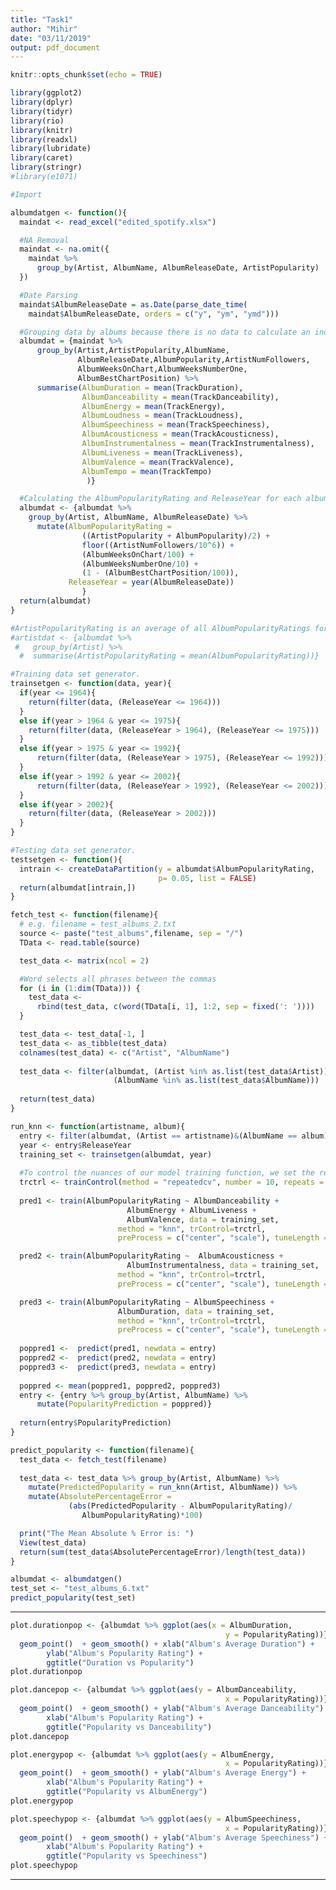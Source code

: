 ```yaml
---
title: "Task1"
author: "Mihir"
date: "03/11/2019"
output: pdf_document
---
```


```r
knitr::opts_chunk$set(echo = TRUE)
```

```r
library(ggplot2)
library(dplyr)
library(tidyr)
library(rio)
library(knitr)
library(readxl)
library(lubridate)
library(caret)
library(stringr)
#library(e1071)
```

```r
#Import

albumdatgen <- function(){
  maindat <- read_excel("edited_spotify.xlsx")

  #NA Removal
  maindat <- na.omit({ 
    maindat %>%
      group_by(Artist, AlbumName, AlbumReleaseDate, ArtistPopularity)
  })

  #Date Parsing
  maindat$AlbumReleaseDate = as.Date(parse_date_time(
    maindat$AlbumReleaseDate, orders = c("y", "ym", "ymd")))

  #Grouping data by albums because there is no data to calculate an individual       track's popularity.
  albumdat = {maindat %>% 
      group_by(Artist,ArtistPopularity,AlbumName,
               AlbumReleaseDate,AlbumPopularity,ArtistNumFollowers,
               AlbumWeeksOnChart,AlbumWeeksNumberOne,
               AlbumBestChartPosition) %>% 
      summarise(AlbumDuration = mean(TrackDuration),
                AlbumDanceability = mean(TrackDanceability),
                AlbumEnergy = mean(TrackEnergy),
                AlbumLoudness = mean(TrackLoudness),
                AlbumSpeechiness = mean(TrackSpeechiness),
                AlbumAcousticness = mean(TrackAcousticness),
                AlbumInstrumentalness = mean(TrackInstrumentalness),
                AlbumLiveness = mean(TrackLiveness),
                AlbumValence = mean(TrackValence),
                AlbumTempo = mean(TrackTempo)
                 )}

  #Calculating the AlbumPopularityRating and ReleaseYear for each album.
  albumdat <- {albumdat %>% 
    group_by(Artist, AlbumName, AlbumReleaseDate) %>%
      mutate(AlbumPopularityRating = 
                ((ArtistPopularity + AlbumPopularity)/2) +
                floor((ArtistNumFollowers/10^6)) +
                (AlbumWeeksOnChart/100) +
                (AlbumWeeksNumberOne/10) +
                (1 - (AlbumBestChartPosition/100)),
             ReleaseYear = year(AlbumReleaseDate))
                }
  return(albumdat)
}

#ArtistPopularityRating is an average of all AlbumPopularityRatings for that artist.
#artistdat <- {albumdat %>% 
 #   group_by(Artist) %>%
  #  summarise(ArtistPopularityRating = mean(AlbumPopularityRating))}

#Training data set generator.
trainsetgen <- function(data, year){
  if(year <= 1964){
    return(filter(data, (ReleaseYear <= 1964)))
  }
  else if(year > 1964 & year <= 1975){
    return(filter(data, (ReleaseYear > 1964), (ReleaseYear <= 1975)))
  }
  else if(year > 1975 & year <= 1992){
      return(filter(data, (ReleaseYear > 1975), (ReleaseYear <= 1992)))
  }
  else if(year > 1992 & year <= 2002){
      return(filter(data, (ReleaseYear > 1992), (ReleaseYear <= 2002)))
  }
  else if(year > 2002){
    return(filter(data, (ReleaseYear > 2002)))
  }
}

#Testing data set generator.
testsetgen <- function(){
  intrain <- createDataPartition(y = albumdat$AlbumPopularityRating, 
                                 p= 0.05, list = FALSE)
  return(albumdat[intrain,])
}

```

```r
fetch_test <- function(filename){
  # e.g. filename = test_albums_2.txt
  source <- paste("test_albums",filename, sep = "/")
  TData <- read.table(source)

  test_data <- matrix(ncol = 2)

  #Word selects all phrases between the commas
  for (i in (1:dim(TData))) {
    test_data <-
      rbind(test_data, c(word(TData[i, 1], 1:2, sep = fixed(': '))))
  }

  test_data <- test_data[-1, ]
  test_data <- as_tibble(test_data)
  colnames(test_data) <- c("Artist", "AlbumName")
  
  test_data <- filter(albumdat, (Artist %in% as.list(test_data$Artist)) &
                       (AlbumName %in% as.list(test_data$AlbumName)))
  
  return(test_data)
}

```

```r
run_knn <- function(artistname, album){
  entry <- filter(albumdat, (Artist == artistname)&(AlbumName == album))
  year <- entry$ReleaseYear
  training_set <- trainsetgen(albumdat, year)
  
  #To control the nuances of our model training function, we set the resampling      method to repeated cross-validation with 10 resampling iterations and 3          complete sets of folds to compute for our repeated cross-validation
  trctrl <- trainControl(method = "repeatedcv", number = 10, repeats = 3)
  
  pred1 <- train(AlbumPopularityRating ~ AlbumDanceability + 
                          AlbumEnergy + AlbumLiveness + 
                          AlbumValence, data = training_set, 
                        method = "knn", trControl=trctrl, 
                        preProcess = c("center", "scale"), tuneLength = 10)

  pred2 <- train(AlbumPopularityRating ~  AlbumAcousticness +
                          AlbumInstrumentalness, data = training_set, 
                        method = "knn", trControl=trctrl, 
                        preProcess = c("center", "scale"), tuneLength = 10)

  pred3 <- train(AlbumPopularityRating ~ AlbumSpeechiness + 
                        AlbumDuration, data = training_set, 
                        method = "knn", trControl=trctrl, 
                        preProcess = c("center", "scale"), tuneLength = 10)
 
  poppred1 <-  predict(pred1, newdata = entry)
  poppred2 <-  predict(pred2, newdata = entry)
  poppred3 <-  predict(pred3, newdata = entry)
  
  poppred <- mean(poppred1, poppred2, poppred3)
  entry <- {entry %>% group_by(Artist, AlbumName) %>%
      mutate(PopularityPrediction = poppred)}
  
  return(entry$PopularityPrediction)
}
```

```r
predict_popularity <- function(filename){
  test_data <- fetch_test(filename)
  
  test_data <- test_data %>% group_by(Artist, AlbumName) %>%
    mutate(PredictedPopularity = run_knn(Artist, AlbumName)) %>%
    mutate(AbsolutePercentageError = 
             (abs(PredictedPopularity - AlbumPopularityRating)/
                AlbumPopularityRating)*100)

  print("The Mean Absolute % Error is: ")
  View(test_data)
  return(sum(test_data$AbsolutePercentageError)/length(test_data))
}

```

```r
albumdat <- albumdatgen()
test_set <- "test_albums_6.txt"
predict_popularity(test_set)
```

---

```r
plot.durationpop <- {albumdat %>% ggplot(aes(x = AlbumDuration,
                                                y = PopularityRating))} +
  geom_point()  + geom_smooth() + xlab("Album's Average Duration") +
        ylab("Album's Popularity Rating") +
        ggtitle("Duration vs Popularity")
plot.durationpop

plot.dancepop <- {albumdat %>% ggplot(aes(y = AlbumDanceability,
                                                x = PopularityRating))} +
  geom_point()  + geom_smooth() + ylab("Album's Average Danceability") +
        xlab("Album's Popularity Rating") +
        ggtitle("Popularity vs Danceability")
plot.dancepop

plot.energypop <- {albumdat %>% ggplot(aes(y = AlbumEnergy,
                                                x = PopularityRating))} +
  geom_point()  + geom_smooth() + ylab("Album's Average Energy") +
        xlab("Album's Popularity Rating") +
        ggtitle("Popularity vs AlbumEnergy")
plot.energypop

plot.speechypop <- {albumdat %>% ggplot(aes(y = AlbumSpeechiness,
                                                x = PopularityRating))} +
  geom_point()  + geom_smooth() + ylab("Album's Average Speechiness") +
        xlab("Album's Popularity Rating") +
        ggtitle("Popularity vs Speechiness")
plot.speechypop


```

---